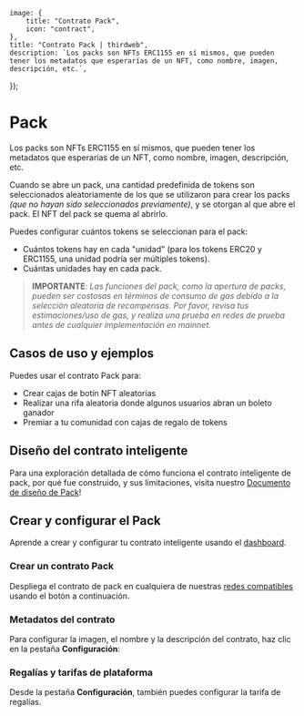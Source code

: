 
	image: {
		title: "Contrato Pack",
		icon: "contract",
	},
	title: "Contrato Pack | thirdweb",
	description: `Los packs son NFTs ERC1155 en sí mismos, que pueden tener los metadatos que esperarías de un NFT, como nombre, imagen, descripción, etc.`,
});

# Pack

Los packs son NFTs ERC1155 en sí mismos, que pueden tener los metadatos que esperarías de un NFT,
como nombre, imagen, descripción, etc.

Cuando se abre un pack, una cantidad predefinida de tokens son seleccionados aleatoriamente de los que
se utilizaron para crear los packs _(que no hayan sido seleccionados previamente)_, y se otorgan al que abre el pack.
El NFT del pack se quema al abrirlo.

Puedes configurar cuántos tokens se seleccionan para el pack:

- Cuántos tokens hay en cada "unidad" (para los tokens ERC20 y ERC1155, una unidad podría ser múltiples tokens).
- Cuántas unidades hay en cada pack.

> **IMPORTANTE**: _Las funciones del pack, como la apertura de packs, pueden ser costosas en términos de consumo de gas debido a la selección aleatoria de recompensas. Por favor, revisa tus estimaciones/uso de gas, y realiza una prueba en redes de prueba antes de cualquier implementación en mainnet._

## Casos de uso y ejemplos

Puedes usar el contrato Pack para:

- Crear cajas de botín NFT aleatorias
- Realizar una rifa aleatoria donde algunos usuarios abran un boleto ganador
- Premiar a tu comunidad con cajas de regalo de tokens

## Diseño del contrato inteligente

Para una exploración detallada de cómo funciona el contrato inteligente de pack, por qué fue construido,
y sus limitaciones, visita nuestro [Documento de diseño de Pack](/contracts/design-docs/pack)!

## Crear y configurar el Pack

Aprende a crear y configurar tu contrato inteligente usando el [dashboard](https://thirdweb.com/team).

### Crear un contrato Pack

Despliega el contrato de pack en cualquiera de nuestras
[redes compatibles](https://blog.thirdweb.com/guides/which-network-should-you-use) usando el botón a continuación.

### Metadatos del contrato

Para configurar la imagen, el nombre y la descripción del contrato, haz clic en la pestaña **Configuración**:

### Regalías y tarifas de plataforma

Desde la pestaña **Configuración**, también puedes configurar la tarifa de regalías.
